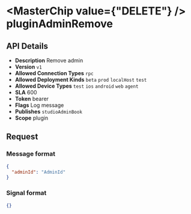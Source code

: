 
# <MasterChip value={"DELETE"} /> pluginAdminRemove

## API Details

- **Description** Remove admin
- **Version** `v1`
- **Allowed Connection Types** `rpc` 
- **Allowed Deployment Kinds** `beta` `prod` `localHost` `test` 
- **Allowed Device Types** `test` `ios` `android` `web` `agent` 
- **SLA** 600
- **Token** bearer
- **Flags** Log message
- **Publishes** `studioAdminBook` 
- **Scope** plugin


## Request

### Message format

```json
{
  "adminId": "AdminId"
}
```

### Signal format

```json
{}
```

